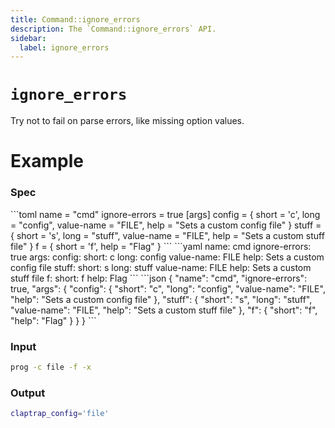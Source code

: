 ```yaml
---
title: Command::ignore_errors
description: The `Command::ignore_errors` API.
sidebar:
  label: ignore_errors
---
```



# `ignore_errors` <LinkButton href="https://docs.rs/clap/latest/clap/struct.Command.html#method.ignore_errors" icon="open-book" variant="minimal"></LinkButton>

<Badge text="since 0.1.0" size="small" />

Try not to fail on parse errors, like missing option values.

# Example

### Spec

<Tabs syncKey="format">
  <TabItem label="TOML">
```toml
name = "cmd"
ignore-errors = true
[args]
config = { short = 'c', long = "config", value-name = "FILE", help = "Sets a custom config file" }
stuff = { short = 's', long = "stuff", value-name = "FILE", help = "Sets a custom stuff file" }
f = { short = 'f', help = "Flag" }
```
  </TabItem>
  <TabItem label="YAML">
```yaml
name: cmd
ignore-errors: true
args:
  config:
    short: c
    long: config
    value-name: FILE
    help: Sets a custom config file
  stuff:
    short: s
    long: stuff
    value-name: FILE
    help: Sets a custom stuff file
  f:
    short: f
    help: Flag
```
  </TabItem>
  <TabItem label="JSON">
```json
{
  "name": "cmd",
  "ignore-errors": true,
  "args": {
    "config": {
      "short": "c",
      "long": "config",
      "value-name": "FILE",
      "help": "Sets a custom config file"
    },
    "stuff": {
      "short": "s",
      "long": "stuff",
      "value-name": "FILE",
      "help": "Sets a custom stuff file"
    },
    "f": {
      "short": "f",
      "help": "Flag"
    }
  }
}
```
  </TabItem>
</Tabs>

### Input

```bash
prog -c file -f -x
```

### Output

```bash
claptrap_config='file'
```
